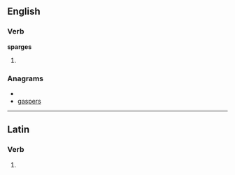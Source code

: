 
==English==

===Verb===
'''sparges'''

# {{third-person singular of|[[sparge]]}}

===Anagrams===
* {{alphagram|aegprss}}
* [[gaspers#English|gaspers]]

----
==Latin==

===Verb===
{{la-verb-form|spargēs}}

# {{conjugation of|spargo|spargō|2|s|fut|act|ind|lang=la}}
{{count page|[[Wiktionary:Page count]]}}
{{rfc-auto}}